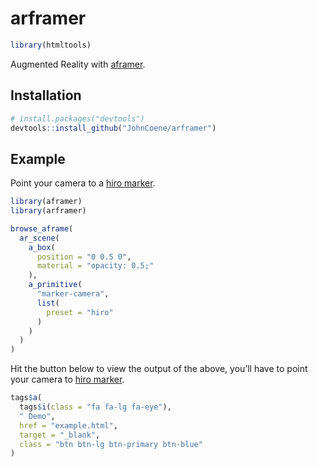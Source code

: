 # arframer

```r
library(htmltools)
```

Augmented Reality with [aframer](http://aframer.john-coene.com).

## Installation

```r
# install.packages("devtools")
devtools::install_github("JohnCoene/arframer")
```

## Example

Point your camera to a [hiro marker](https://github.com/jeromeetienne/AR.js/blob/master/data/images/HIRO.jpg).

```r
library(aframer)
library(arframer)

browse_aframe(
  ar_scene(
    a_box(
      position = "0 0.5 0",
      material = "opacity: 0.5;"
    ),
    a_primitive(
      "marker-camera",
      list(
        preset = "hiro"
      )
    )
  )
)
```

Hit the button below to view the output of the above, you'll have to point your camera to [hiro marker](https://github.com/jeromeetienne/AR.js/blob/master/data/images/HIRO.jpg).

```r
tags$a(
  tags$i(class = "fa fa-lg fa-eye"),
  " Demo",
  href = "example.html",
  target = "_blank",
  class = "btn btn-lg btn-primary btn-blue"
)
```

